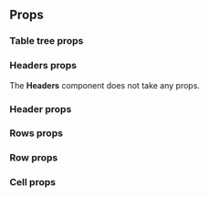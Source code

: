 

## Props

### Table tree props

<PropsTable heading="" props={TableTreeProps} />

### Headers props

The <b>Headers</b> component does not take any props.

### Header props

<PropsTable heading="" props={HeaderProps} />

### Rows props

<PropsTable heading="" props={RowsProps} />

### Row props

<PropsTable heading="" props={RowProps} />

### Cell props

<PropsTable heading="" props={CellProps} />
